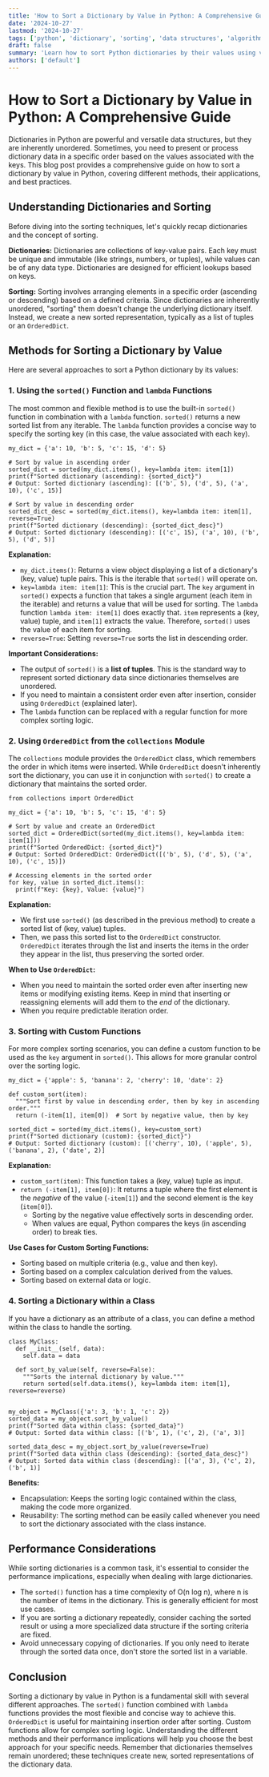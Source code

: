```yaml
---
title: 'How to Sort a Dictionary by Value in Python: A Comprehensive Guide with Examples'
date: '2024-10-27'
lastmod: '2024-10-27'
tags: ['python', 'dictionary', 'sorting', 'data structures', 'algorithm', 'programming']
draft: false
summary: 'Learn how to sort Python dictionaries by their values using various techniques, including sorted(), lambda functions, and custom sorting logic. Explore practical examples and best practices for efficient dictionary sorting.'
authors: ['default']
---
```


# How to Sort a Dictionary by Value in Python: A Comprehensive Guide

Dictionaries in Python are powerful and versatile data structures, but they are inherently unordered. Sometimes, you need to present or process dictionary data in a specific order based on the values associated with the keys. This blog post provides a comprehensive guide on how to sort a dictionary by value in Python, covering different methods, their applications, and best practices.

## Understanding Dictionaries and Sorting

Before diving into the sorting techniques, let's quickly recap dictionaries and the concept of sorting.

**Dictionaries:** Dictionaries are collections of key-value pairs. Each key must be unique and immutable (like strings, numbers, or tuples), while values can be of any data type. Dictionaries are designed for efficient lookups based on keys.

**Sorting:** Sorting involves arranging elements in a specific order (ascending or descending) based on a defined criteria. Since dictionaries are inherently unordered, "sorting" them doesn't change the underlying dictionary itself. Instead, we create a new sorted representation, typically as a list of tuples or an `OrderedDict`.

## Methods for Sorting a Dictionary by Value

Here are several approaches to sort a Python dictionary by its values:

### 1. Using the `sorted()` Function and `lambda` Functions

The most common and flexible method is to use the built-in `sorted()` function in combination with a `lambda` function. `sorted()` returns a new sorted list from any iterable. The `lambda` function provides a concise way to specify the sorting key (in this case, the value associated with each key).

```plaintext
my_dict = {'a': 10, 'b': 5, 'c': 15, 'd': 5}

# Sort by value in ascending order
sorted_dict = sorted(my_dict.items(), key=lambda item: item[1])
print(f"Sorted dictionary (ascending): {sorted_dict}")
# Output: Sorted dictionary (ascending): [('b', 5), ('d', 5), ('a', 10), ('c', 15)]

# Sort by value in descending order
sorted_dict_desc = sorted(my_dict.items(), key=lambda item: item[1], reverse=True)
print(f"Sorted dictionary (descending): {sorted_dict_desc}")
# Output: Sorted dictionary (descending): [('c', 15), ('a', 10), ('b', 5), ('d', 5)]
```

**Explanation:**

- `my_dict.items()`: Returns a view object displaying a list of a dictionary's (key, value) tuple pairs. This is the iterable that `sorted()` will operate on.
- `key=lambda item: item[1]`: This is the crucial part. The `key` argument in `sorted()` expects a function that takes a single argument (each item in the iterable) and returns a value that will be used for sorting. The `lambda` function `lambda item: item[1]` does exactly that. `item` represents a (key, value) tuple, and `item[1]` extracts the value. Therefore, `sorted()` uses the value of each item for sorting.
- `reverse=True`: Setting `reverse=True` sorts the list in descending order.

**Important Considerations:**

- The output of `sorted()` is a **list of tuples**. This is the standard way to represent sorted dictionary data since dictionaries themselves are unordered.
- If you need to maintain a consistent order even after insertion, consider using `OrderedDict` (explained later).
- The `lambda` function can be replaced with a regular function for more complex sorting logic.

### 2. Using `OrderedDict` from the `collections` Module

The `collections` module provides the `OrderedDict` class, which remembers the order in which items were inserted. While `OrderedDict` doesn't inherently sort the dictionary, you can use it in conjunction with `sorted()` to create a dictionary that maintains the sorted order.

```plaintext
from collections import OrderedDict

my_dict = {'a': 10, 'b': 5, 'c': 15, 'd': 5}

# Sort by value and create an OrderedDict
sorted_dict = OrderedDict(sorted(my_dict.items(), key=lambda item: item[1]))
print(f"Sorted OrderedDict: {sorted_dict}")
# Output: Sorted OrderedDict: OrderedDict([('b', 5), ('d', 5), ('a', 10), ('c', 15)])

# Accessing elements in the sorted order
for key, value in sorted_dict.items():
  print(f"Key: {key}, Value: {value}")
```

**Explanation:**

- We first use `sorted()` (as described in the previous method) to create a sorted list of (key, value) tuples.
- Then, we pass this sorted list to the `OrderedDict` constructor. `OrderedDict` iterates through the list and inserts the items in the order they appear in the list, thus preserving the sorted order.

**When to Use `OrderedDict`:**

- When you need to maintain the sorted order even after inserting new items or modifying existing items. Keep in mind that inserting or reassigning elements will add them to the _end_ of the dictionary.
- When you require predictable iteration order.

### 3. Sorting with Custom Functions

For more complex sorting scenarios, you can define a custom function to be used as the `key` argument in `sorted()`. This allows for more granular control over the sorting logic.

```plaintext
my_dict = {'apple': 5, 'banana': 2, 'cherry': 10, 'date': 2}

def custom_sort(item):
  """Sort first by value in descending order, then by key in ascending order."""
  return (-item[1], item[0])  # Sort by negative value, then by key

sorted_dict = sorted(my_dict.items(), key=custom_sort)
print(f"Sorted dictionary (custom): {sorted_dict}")
# Output: Sorted dictionary (custom): [('cherry', 10), ('apple', 5), ('banana', 2), ('date', 2)]
```

**Explanation:**

- `custom_sort(item)`: This function takes a (key, value) tuple as input.
- `return (-item[1], item[0])`: It returns a tuple where the first element is the _negative_ of the value (`-item[1]`) and the second element is the key (`item[0]`).
  - Sorting by the negative value effectively sorts in descending order.
  - When values are equal, Python compares the keys (in ascending order) to break ties.

**Use Cases for Custom Sorting Functions:**

- Sorting based on multiple criteria (e.g., value and then key).
- Sorting based on a complex calculation derived from the values.
- Sorting based on external data or logic.

### 4. Sorting a Dictionary within a Class

If you have a dictionary as an attribute of a class, you can define a method within the class to handle the sorting.

```plaintext
class MyClass:
  def __init__(self, data):
    self.data = data

  def sort_by_value(self, reverse=False):
    """Sorts the internal dictionary by value."""
    return sorted(self.data.items(), key=lambda item: item[1], reverse=reverse)


my_object = MyClass({'a': 3, 'b': 1, 'c': 2})
sorted_data = my_object.sort_by_value()
print(f"Sorted data within class: {sorted_data}")
# Output: Sorted data within class: [('b', 1), ('c', 2), ('a', 3)]

sorted_data_desc = my_object.sort_by_value(reverse=True)
print(f"Sorted data within class (descending): {sorted_data_desc}")
# Output: Sorted data within class (descending): [('a', 3), ('c', 2), ('b', 1)]
```

**Benefits:**

- Encapsulation: Keeps the sorting logic contained within the class, making the code more organized.
- Reusability: The sorting method can be easily called whenever you need to sort the dictionary associated with the class instance.

## Performance Considerations

While sorting dictionaries is a common task, it's essential to consider the performance implications, especially when dealing with large dictionaries.

- The `sorted()` function has a time complexity of O(n log n), where n is the number of items in the dictionary. This is generally efficient for most use cases.
- If you are sorting a dictionary repeatedly, consider caching the sorted result or using a more specialized data structure if the sorting criteria are fixed.
- Avoid unnecessary copying of dictionaries. If you only need to iterate through the sorted data once, don't store the sorted list in a variable.

## Conclusion

Sorting a dictionary by value in Python is a fundamental skill with several different approaches. The `sorted()` function combined with `lambda` functions provides the most flexible and concise way to achieve this. `OrderedDict` is useful for maintaining insertion order after sorting. Custom functions allow for complex sorting logic. Understanding the different methods and their performance implications will help you choose the best approach for your specific needs. Remember that dictionaries themselves remain unordered; these techniques create new, sorted representations of the dictionary data.

